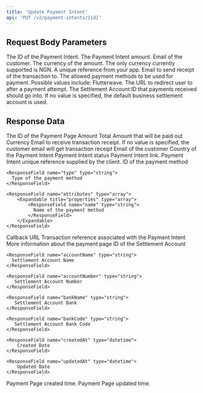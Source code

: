```yaml
---
title: 'Update Payment Intent'
api: 'PUT /v2/payment-intents/{id}'
---
```


## Request Body Parameters

<ParamField path="id" type="string" placeholder="pi_aedf123ddslflgnalkihb">
  The ID of the Payment Intent.
</ParamField>

<ParamField body="amount" type="integer" placeholder="10000">
    The Payment Intent amount.
</ParamField>

<ParamField body="customerEmail" type="string" placeholder="customer@mail.com">
    Email of the customer.
</ParamField>

<ParamField body="currency" type="string" default="NGN" placeholder="NGN">
    The currency of the amount. The only currency currently supported is NGN.
</ParamField>

<ParamField body="clientReference" type="string">
    A unique reference from your app.
</ParamField>

<ParamField body="receiptEmail" type="string" placeholder="customer@mail.com">
    Email to send receipt of the transaction to.
</ParamField>

<ParamField body="paymentMethod" type="array">
    The allowed payment methods to be used for payment. Possible values include: Flutterwave.
</ParamField>

<ParamField body="callbackUrl" type="string">
    The URL to redirect user to after a payment attempt.
</ParamField>

<ParamField body="settlementAccountId" type="string">
    The Settlement Account ID that payments received should go into. If no value is specified, the default business settlement account is used.
</ParamField>

## Response Data

<ResponseField name="id" type="string" required>
  The ID of the Payment Page
</ResponseField>

<ResponseField name="amount" type="string" required>
  Amount
</ResponseField>

<ResponseField name="totalAmount" type="string" required>
  Total Amount that will be paid out
</ResponseField>

<ResponseField name="currency" type="string" required>
  Currency
</ResponseField>

<ResponseField name="receiptEmail" type="string">
  Email to receive transaction receipt. If no value is specified, the customer email will get transaction receipt
</ResponseField>

<ResponseField name="customerEmail" type="string" required>
  Email of the customer
</ResponseField>

<ResponseField name="country" type="string">
  Country of the Payment Intent
</ResponseField>

<ResponseField name="status" type="string" required>
  Payment Intent status
</ResponseField>

<ResponseField name="checkoutLink" type="string" required>
  Payment Intent link.
</ResponseField>

<ResponseField name="clientReference" type="string" required>
  Payment Intent unique reference supplied by the client.
</ResponseField>

<ResponseField name="paymentMethods" type="array">
  <Expandable title="properties">
    <ResponseField name="id" type="string">
      ID of the payment method
    </ResponseField>

    <ResponseField name="type" type="string">
      Type of the payment method
    </ResponseField>

    <ResponseField name="attributes" type="array">
        <Expandable title="properties" type="array">
            <ResponseField name="name" type="string">
              Name of the payment method
            </ResponseField>
        </Expandable>
    </ResponseField>

  </Expandable>
</ResponseField>

<ResponseField name="callbackUrl" type="string">
  Callback URL
</ResponseField>

<ResponseField name="transaction" type="string">
  Transaction reference associated with the Payment Intent
</ResponseField>

<ResponseField name="meta" type="array">
  More information about the payment page
</ResponseField>

<ResponseField name="settlementAccount" type="Settlement Account Object">
  <Expandable title="properties">
    <ResponseField name="id" type="string">
      ID of the Settlement Account
    </ResponseField>

    <ResponseField name="accountName" type="string">
      Settlement Account Name
    </ResponseField>

    <ResponseField name="accountNumber" type="string">
       Settlement Account Number
    </ResponseField>

    <ResponseField name="bankName" type="string">
       Settlement Account Bank
    </ResponseField>

    <ResponseField name="bankCode" type="string">
       Settlement Account Bank Code
    </ResponseField>

    <ResponseField name="createdAt" type="datetime">
        Created Date
    </ResponseField>

    <ResponseField name="updatedAt" type="datetime">
        Updated Date
    </ResponseField>

  </Expandable>
</ResponseField>

<ResponseField name="createdAt" type="datetime" required>
  Payment Page created time.
</ResponseField>

<ResponseField name="updatedAt" type="datetime" required>
  Payment Page updated time.
</ResponseField>